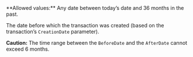 <ParamField body="BeforeDate" type="Unix timestamp" >     
**Allowed values:** Any date between today’s date and 36 months in the past.

The date before which the transaction was created (based on the transaction’s `CreationDate` parameter).  

**Caution:** The time range between the `BeforeDate` and the `AfterDate` cannot exceed 6 months. 
</ParamField>